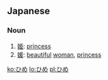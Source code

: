 ==Japanese==
===Noun===
{{ja-noun|h|rom=hime}}

# [[姫]]: [[princess]]
# [[媛]]: [[beautiful]] [[woman]], [[princess]]

[[ko:ひめ]]
[[lo:ひめ]]
[[pl:ひめ]]